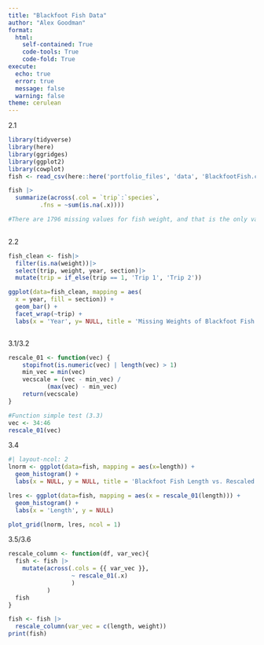 ```yaml
---
title: "Blackfoot Fish Data"
author: "Alex Goodman"
format:
  html:
    self-contained: True
    code-tools: True
    code-fold: True
execute:
  echo: true
  error: true
  message: false
  warning: false
theme: cerulean
---
```


2.1

```r
library(tidyverse)
library(here)
library(ggridges)
library(ggplot2)
library(cowplot)
fish <- read_csv(here::here('portfolio_files', 'data', 'BlackfootFish.csv'))

fish |>
  summarize(across(.col = `trip`:`species`, 
         .fns = ~sum(is.na(.x))))

#There are 1796 missing values for fish weight, and that is the only variable with missing values.
  
```

2.2
```r
fish_clean <- fish|>
  filter(is.na(weight))|>
  select(trip, weight, year, section)|>
  mutate(trip = if_else(trip == 1, 'Trip 1', 'Trip 2'))

ggplot(data=fish_clean, mapping = aes(
  x = year, fill = section)) +
  geom_bar() +
  facet_wrap(~trip) +
  labs(x = 'Year', y= NULL, title = 'Missing Weights of Blackfoot Fish')



```

3.1/3.2
```r
rescale_01 <- function(vec) {
    stopifnot(is.numeric(vec) | length(vec) > 1)
    min_vec = min(vec)
    vecscale = (vec - min_vec) / 
           (max(vec) - min_vec)
    return(vecscale)
}

#Function simple test (3.3)
vec <- 34:46
rescale_01(vec)
```

3.4
```r
#| layout-ncol: 2
lnorm <- ggplot(data=fish, mapping = aes(x=length)) +
  geom_histogram() +
  labs(x = NULL, y = NULL, title = 'Blackfoot Fish Length vs. Rescaled Length')

lres <- ggplot(data=fish, mapping = aes(x = rescale_01(length))) +
  geom_histogram() +
  labs(x = 'Length', y = NULL)

plot_grid(lnorm, lres, ncol = 1)
```

3.5/3.6
```r
rescale_column <- function(df, var_vec){
  fish <- fish |>
    mutate(across(.cols = {{ var_vec }}, 
                  ~ rescale_01(.x)
                  )
           )
  fish
}

fish <- fish |>
  rescale_column(var_vec = c(length, weight))
print(fish)

```
